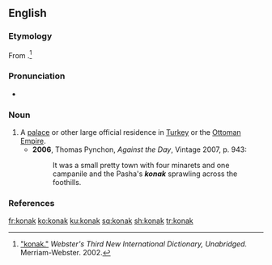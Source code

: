 ==English==

===Etymology===
From {{etyl|tr|en}} {{term|konak|lang=tr||inn}}.<ref>[http://www.merriam-webster.com/dictionary/konak "konak."] ''Webster's Third New International Dictionary, Unabridged.'' Merriam-Webster. 2002.</ref>

===Pronunciation===
* {{a|UK}} {{IPA|/kəʊˈnɑːk/|lang=en}}

===Noun===
{{en-noun}}

# A [[palace]] or other large official residence in [[Turkey]] or the [[Ottoman Empire]].
#* '''2006''', Thomas Pynchon, ''Against the Day'', Vintage 2007, p. 943:
#*: It was a small pretty town with four minarets and one campanile and the Pasha's '''''konak''''' sprawling across the foothills.

===References===
<references />

[[fr:konak]]
[[ko:konak]]
[[ku:konak]]
[[sq:konak]]
[[sh:konak]]
[[tr:konak]]